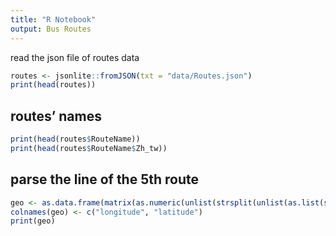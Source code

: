 ```yaml
---
title: "R Notebook"
output: Bus Routes
---
```


read the json file of routes data

```r
routes <- jsonlite::fromJSON(txt = "data/Routes.json")
print(head(routes))
```

## routes' names

```r
print(head(routes$RouteName))
print(head(routes$RouteName$Zh_tw))
```

## parse the line of the 5th route

```r
geo <- as.data.frame(matrix(as.numeric(unlist(strsplit(unlist(as.list(strsplit(substring(routes$Geometry[5],13,nchar(routes$Geometry[5])-1), ", ")[[1]])), " "))), ncol=2, byrow=TRUE))
colnames(geo) <- c("longitude", "latitude")
print(geo)
```
